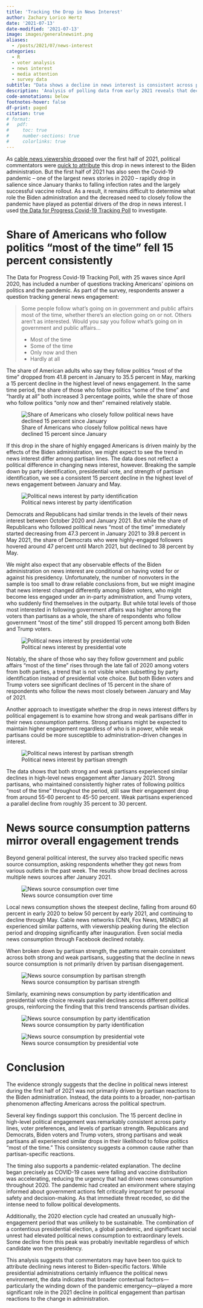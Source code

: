 ```yaml
---
title: 'Tracking the Drop in News Interest'
author: Zachary Lorico Hertz
date: '2021-07-13'
date-modified: '2021-07-13'
image: images/generalnewsint.png
aliases: 
  - /posts/2021/07/news-interest
categories:
  - R
  - voter analysis
  - news interest
  - media attention
  - survey data
subtitle: "Data shows a decline in news interest is consistent across party lines, not partisan"
description: 'Analysis of polling data from early 2021 reveals that declining political news engagement affected Republicans and Democrats equally, suggesting pandemic recovery rather than Biden administration reactions drove the trend.'
code-annotations: below
footnotes-hover: false
df-print: paged
citation: true
# format:
#   pdf:
#     toc: true
#     number-sections: true
#     colorlinks: true
---
```


As [cable news viewership dropped](https://www.usatoday.com/story/entertainment/tv/2021/06/30/fox-news-leads-ratings-after-falling-behind-cnn-post-election/7801577002/) over the first half of 2021, political commentators were [quick to attribute](https://twitter.com/mattyglesias/status/1412250082343280654) this drop in news interest to the Biden administration. But the first half of 2021 has also seen the Covid-19 pandemic -- one of the largest news stories in 2020 -- rapidly drop in salience since January thanks to falling infection rates and the largely successful vaccine rollout. As a result, it remains difficult to determine what role the Biden administration and the decreased need to closely follow the pandemic have played as potential drivers of the drop in news interest. I used [the Data for Progress Covid-19 Tracking Poll](https://dataverse.harvard.edu/dataset.xhtml?persistentId=doi:10.7910/DVN/XJLZIN) to investigate.

# Share of Americans who follow politics "most of the time" fell 15 percent consistently

The Data for Progress Covid-19 Tracking Poll, with 25 waves since April 2020, has included a number of questions tracking Americans' opinions on politics and the pandemic. As part of the survey, respondents answer a question tracking general news engagement:

> Some people follow what's going on in government and public affairs most of the time, whether there's an election going on or not. Others aren't as interested. Would you say you follow what's going on in government and public affairs...
>
> - Most of the time 
> - Some of the time
> - Only now and then
> - Hardly at all

The share of American adults who say they follow politics "most of the time" dropped from 41.8 percent in January to 35.5 percent in May, marking a 15 percent decline in the highest level of news engagement. In the same time period, the share of those who follow politics "some of the time" and "hardly at all" both increased 3 percentage points, while the share of those who follow politics "only now and then" remained relatively stable.

![Share of Americans who closely follow political news have declined 15 percent since January](images/generalnewsint.png)

If this drop in the share of highly engaged Americans is driven mainly by the effects of the Biden administration, we might expect to see the trend in news interest differ among partisan lines. The data does not reflect a political difference in changing news interest, however. Breaking the sample down by party identification, presidential vote, and strength of partisan identification, we see a consistent 15 percent decline in the highest level of news engagement between January and May.

![Political news interest by party identification](images/pid.png)

Democrats and Republicans had similar trends in the levels of their news interest between October 2020 and January 2021. But while the share of Republicans who followed political news "most of the time" immediately started decreasing from 47.3 percent in January 2021 to 39.8 percent in May 2021, the share of Democrats who were highly-engaged followers hovered around 47 percent until March 2021, but declined to 38 percent by May.

We might also expect that any observable effects of the Biden administration on news interest are conditional on having voted for or against his presidency. Unfortunately, the number of nonvoters in the sample is too small to draw reliable conclusions from, but we might imagine that news interest changed differently among Biden voters, who might become less engaged under an in-party administration, and Trump voters, who suddenly find themselves in the outparty. But while total levels of those most interested in following government affairs was higher among the voters than partisans as a whole, the share of respondents who follow government "most of the time" still dropped 15 percent among both Biden and Trump voters.

![Political news interest by presidential vote](images/presvote.png)

Notably, the share of those who say they follow government and public affairs "most of the time" rises through the late fall of 2020 among voters from both parties, a trend that is not visible when subsetting by party identification instead of presidential vote choice. But both Biden voters and Trump voters see significant declines of 15 percent in the share of respondents who follow the news most closely between January and May of 2021.

Another approach to investigate whether the drop in news interest differs by political engagement is to examine how strong and weak partisans differ in their news consumption patterns. Strong partisans might be expected to maintain higher engagement regardless of who is in power, while weak partisans could be more susceptible to administration-driven changes in interest.

![Political news interest by partisan strength](images/partisans.png)

The data shows that both strong and weak partisans experienced similar declines in high-level news engagement after January 2021. Strong partisans, who maintained consistently higher rates of following politics "most of the time" throughout the period, still saw their engagement drop from around 55-60 percent to 45-50 percent. Weak partisans experienced a parallel decline from roughly 35 percent to 30 percent.

# News source consumption patterns mirror overall engagement trends

Beyond general political interest, the survey also tracked specific news source consumption, asking respondents whether they got news from various outlets in the past week. The results show broad declines across multiple news sources after January 2021.

![News source consumption over time](images/sources.png)

Local news consumption shows the steepest decline, falling from around 60 percent in early 2020 to below 50 percent by early 2021, and continuing to decline through May. Cable news networks (CNN, Fox News, MSNBC) all experienced similar patterns, with viewership peaking during the election period and dropping significantly after inauguration. Even social media news consumption through Facebook declined notably.

When broken down by partisan strength, the patterns remain consistent across both strong and weak partisans, suggesting that the decline in news source consumption is not primarily driven by partisan disengagement.

![News source consumption by partisan strength](images/sourcespartisans.png)

Similarly, examining news consumption by party identification and presidential vote choice reveals parallel declines across different political groups, reinforcing the finding that this trend transcends partisan divides.

![News source consumption by party identification](images/sourcespid.png)

![News source consumption by presidential vote](images/sourcespresvote.png)

# Conclusion

The evidence strongly suggests that the decline in political news interest during the first half of 2021 was not primarily driven by partisan reactions to the Biden administration. Instead, the data points to a broader, non-partisan phenomenon affecting Americans across the political spectrum.

Several key findings support this conclusion. The 15 percent decline in high-level political engagement was remarkably consistent across party lines, voter preferences, and levels of partisan strength. Republicans and Democrats, Biden voters and Trump voters, strong partisans and weak partisans all experienced similar drops in their likelihood to follow politics "most of the time." This consistency suggests a common cause rather than partisan-specific reactions.

The timing also supports a pandemic-related explanation. The decline began precisely as COVID-19 cases were falling and vaccine distribution was accelerating, reducing the urgency that had driven news consumption throughout 2020. The pandemic had created an environment where staying informed about government actions felt critically important for personal safety and decision-making. As that immediate threat receded, so did the intense need to follow political developments.

Additionally, the 2020 election cycle had created an unusually high-engagement period that was unlikely to be sustainable. The combination of a contentious presidential election, a global pandemic, and significant social unrest had elevated political news consumption to extraordinary levels. Some decline from this peak was probably inevitable regardless of which candidate won the presidency.

This analysis suggests that commentators may have been too quick to attribute declining news interest to Biden-specific factors. While presidential administrations certainly influence the political news environment, the data indicates that broader contextual factors—particularly the winding down of the pandemic emergency—played a more significant role in the 2021 decline in political engagement than partisan reactions to the change in administration.